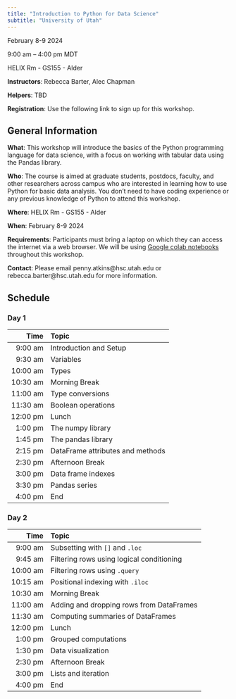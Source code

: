 ```yaml
---
title: "Introduction to Python for Data Science"
subtitle: "University of Utah"
---
```


::: {.callout-note appearance="simple" icon=false}
February 8-9 2024

9:00 am -- 4:00 pm MDT

HELIX Rm - GS155 - Alder

**Instructors**: Rebecca Barter, Alec Chapman

**Helpers**: TBD
:::

**Registration**: Use the following link to sign up for this workshop.

## General Information

**What**: This workshop will introduce the basics of the Python programming language for data science, with a focus on working with tabular data using the Pandas library.

**Who**: The course is aimed at graduate students, postdocs, faculty, and other researchers across campus who are interested in learning how to use Python for basic data analysis. You don't need to have coding experience or any previous knowledge of Python to attend this workshop.

**Where**: HELIX Rm - GS155 - Alder

**When**: February 8-9 2024

**Requirements**: Participants must bring a laptop on which they can access the internet via a web browser. We will be using [Google colab notebooks](https://colab.google/) throughout this workshop.

**Contact**: Please email penny.atkins@hsc.utah.edu or rebecca.barter@hsc.utah.edu for more information.

## Schedule

### Day 1


| Time     | Topic           |
| -------------:|:-------------|
| 9:00 am     | Introduction and Setup |
| 9:30 am    | Variables |
| 10:00 am   | Types |
| 10:30 am   | Morning Break |
| 11:00 am   | Type conversions |
| 11:30 am   | Boolean operations |
| 12:00 pm   | Lunch |
| 1:00 pm   | The numpy library |
| 1:45 pm   | The pandas library |
| 2:15 pm   | DataFrame attributes and methods |
| 2:30 pm   | Afternoon Break |
| 3:00 pm   | Data frame indexes |
| 3:30 pm   | Pandas series |
| 4:00 pm   | End |



### Day 2


| Time      | Topic           |
| -------------:|:-------------|
| 9:00 am    | Subsetting with `[]` and `.loc` |
| 9:45 am    | Filtering rows using logical conditioning |
| 10:00 am   | Filtering rows using `.query` |
| 10:15 am   | Positional indexing with `.iloc` |
| 10:30 am   | Morning Break |
| 11:00 am   | Adding and dropping rows from DataFrames |
| 11:30 am   | Computing summaries of DataFrames |
| 12:00 pm   | Lunch |
| 1:00 pm   | Grouped computations |
| 1:30 pm   | Data visualization |
| 2:30 pm   | Afternoon Break |
| 3:00 pm   | Lists and iteration |
| 4:00 pm   | End |
